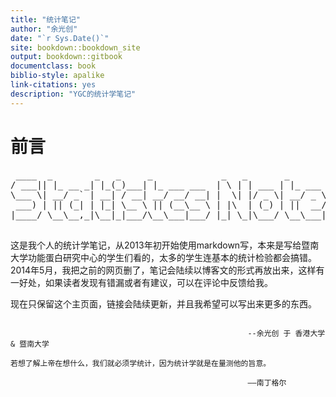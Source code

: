 ```yaml
--- 
title: "统计笔记"
author: "余光创"
date: "`r Sys.Date()`"
site: bookdown::bookdown_site
output: bookdown::gitbook
documentclass: book
biblio-style: apalike
link-citations: yes
description: "YGC的统计学笔记"
---
```



# 前言

<pre>
 ____  _        _   _     _             _   _       _
/ ___|| |_ __ _| |_(_)___| |_ ___ ___  | \ | | ___ | |_ ___  ___
\___ \| __/ _` | __| / __| __/ __/ __| |  \| |/ _ \| __/ _ \/ __|
 ___) | || (_| | |_| \__ \ || (__\__ \ | |\  | (_) | ||  __/\__ \
|____/ \__\__,_|\__|_|___/\__\___|___/ |_| \_|\___/ \__\___||___/

</pre>

这是我个人的统计学笔记，从2013年初开始使用markdown写，本来是写给暨南大学功能蛋白研究中心的学生们看的，太多的学生连基本的统计检验都会搞错。
2014年5月，我把之前的网页删了，笔记会陆续以博客文的形式再放出来，这样有一好处，如果读者发现有错漏或者有建议，可以在评论中反馈给我。

现在只保留这个主页面，链接会陆续更新，并且我希望可以写出来更多的东西。
```

													 --余光创 于 香港大学 & 暨南大学
```


```
若想了解上帝在想什么，我们就必须学统计，因为统计学就是在量测他的旨意。

                                                     ——南丁格尔
```
